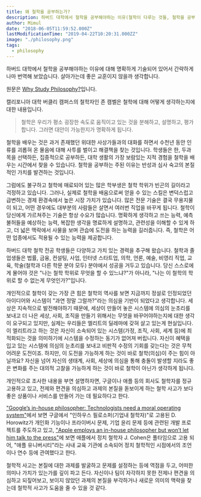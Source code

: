 ```yaml
---
title: 왜 철학을 공부하는가?
description: 하버드 대학에서 철학을 공부해야하는 이유(철학이 다루는 것들, 철학을 공부함으로써 기르게 되는 능력, 철학 전공이 갖는 실질적 가치 등)에 대해 요약함.
author: Mimul
date: "2018-06-05T11:59:52.000Z"
lastModificationTime: "2019-04-22T10:20:31.000ZZ"
image: "./philosophy.png"
tags:
  - philosophy
---
```

하버드 대학에서 철학을 공부해야하는 이유에 대해 명확하게 기술되어 있어서 간략하게 나마 번역해 보았습니다. 살아가는데 좋은 교훈이지 않을까 생각합니다.

원문은 [Why Study Philosophy?](https://philosophy.fas.harvard.edu/why-study-philosophy-0)입니다.

캘리포니아 대학 버클리 캠퍼스의 철학자인 존 캠벨은 철학에 대해 어떻게 생각하는지에 대한 내용입니다.

> 철학은 우리가 평소 굉장한 속도로 움직이고 있는 것을 분해하고, 설명하고, 평가합니다. 그러면 대안이 가능한지가 명확하게 됩니다.

철학을 배우는 것은 과거 존재했던 위대한 사상가들과의 대화를 하면서 수천년 동안 인류를 괴롭혀 온 물음에 대해 사투를 벌이고 해결책을 찾는 것입니다. 학생들은 한, 두과목을 선택하든, 집중적으로 공부하든, 대학 생활의 가장 보람있는 지적 경험을 철학을 배우는 시간에서 찾을 수 있습니다. 철학을 공부하는 주된 이유는 반성과 심사 숙고의 본질적인 가치를 발견하는 것입니다.

그럼에도 불구하고 철학에 매료되어 있는 많은 학부생은 철학 학위가 빈곤의 길이라고 걱정하고 있습니다. 그러나, 실제로 철학을 배움으로써 얻을 수 있는 스킬은 변덕스럽고 급변하는 경제 환경속에서 높은 시장 가치가 있습니다. 많은 전문 기술은 결국 무용지물이 되고, 어떤 경우에도 대부분의 사람들은 살면서 여러번 직업을 바꾸게 됩니다. 철학이 당신에게 가르쳐주는 기술은 항상 수요가 많습니다. 명확하게 생각하고 쓰는 능력, 예측 불허들을 예상하는 능력, 복잡한 생각을 명료하게 설명하고, 관련성을 이해할 수 있게 하고, 더 넓은 맥락에서 사물을 보며 관습에 도전을 하는 능력을 길러줍니다. 즉, 철학은 어떤 업종에서도 적용될 수 있는 능력을 제공합니다.

하버드 대학 철학 전공 학생들은 다양하고 가치 있는 경력을 추구해 왔습니다. 철학과 졸업생들은 법률, 금융, 컨설팅, 사업, 인터넷 스타트업, 의학, 언론, 예술, 비영리 직업, 교육, 학술(철학과 다른 학문 분야 모두) 분야에서 성공을 거두고 있습니다. 당신 스스로에게 물어야 것은 "나는 철학 학위로 무엇을 할 수 있느냐?"가 아니라, "나는 이 철학의 학위로 할 수 없는게 무엇인가?"입니다.

개인적으로 철학이 갖는 가장 큰 힘은 철학의 역사를 보면 지금까지 정설로 인정되었던 아이디어와 시스템이 "과연 정말 그럴까?"라는 의심을 기반이 되었다고 생각합니다. 세상은 지속적으로 발전해야하기 때문에, 세상이 만들어 놓은 시스템에 의심의 눈초리를 보내고 더 나은 세상, 사회, 조직을 만들기 위해서는 무엇을 바꾸어야하는지에 대한 생각이 요구되고 있지만, 실제는 우리들은 엘리트의 딜레마에 갖혀 살고 있는게 현실입니다. 이 엘리트라고 하는 것은 자신이 소속되어 있는 시스템(가정, 조직, 사회, 세계 등)에 최적화되는 것을 의미하기에 시스템을 수정하는 동기가 없어져 버립니다. 자신이 혜택을 입고 있는 시스템에 의심의 눈초리를 보내고 비판적 수정의 기회를 갖는다는 것은 무척 어려운 도전이죠. 하지만, 이 도전을 가능하게 하는 것이 바로 철학(의심)이 주는 힘이 아닐까요? 자신을 넘어 자신의 생태계, 사회, 세상에 의심을 통해 충돌이 발생할 지라도 좋은 변화를 주는 대의적 고찰을 가능하게 하는 것이 바로 철학이 아닌가 생각하게 됩니다.

개인적으로 조사한 내용을 부연 설명하자면, 구글이나 애플 등의 회사도 철학자를 정규 고용하고 있고, 전제와 편견을 의심하고 과제의 본질을 돋보이게 하는 철학 사고가 보다 좋은 상품이나 서비스를 만들어 가는 데 필요하다고 한다. 

["Google’s in-house philosopher: Technologists need a moral operating system"](https://venturebeat.com/business/damon-horowitz-moral-operating-system/)에서 보면 구글에서 "인하우스 필로소퍼(기업내 철학자)"로 고용된 D. Horowitz가 개인화 기능이나 프라이버시 문제, 기업 윤리 문제 등에 관련된 개발 프로젝트를 주도하고 있고, ["Apple employs an in-house philosopher but won’t let him talk to the press"](https://qz.com/1600358/apple-wont-let-its-in-house-philosopher-talk-to-the-press)에 보면 애플에서 정치 철학자 J. Cohen은 풀타임으로 고용 되어, "애플 유니버시티"라는 사내 교육 기관에 소속되어 정치 철학적인 시점에서의 조언이나 연수 등에 관여했다고 한다.

철학적 사고는 본질에 대한 과제를 발굴하고 문제를 설정하는 등에 역점을 두고, 어떠한 의미나 가치가 있는가를 깊이 파고 든다. 자신이나 팀이 자각하지 못한 전제나 편견을 의심하고 되짚어보고, 보이지 않았던 과제의 본질을 부각하거나 새로운 의미의 맥락을 찾는데 철학적 사고가 도움을 줄 수 있을 것 같다.

